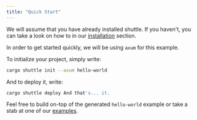 ```yaml
---
title: "Quick Start"
---
```


We will assume that you have already installed shuttle. If you haven't, you can
take a look on how to in our [installation](introduction/installation) section.

In order to get started quickly, we will be using `axum` for this example.

To initialize your project, simply write:

```sh
cargo shuttle init --axum hello-world
```

And to deploy it, write:

```sh
cargo shuttle deploy And that's... it.
```

Feel free to build on-top of the generated `hello-world` example or take a stab
at one of our [examples](examples/axum).
